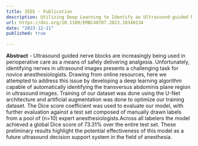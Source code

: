 ```yaml
---
title: IEEE - Publication
description: Utilizing Deep Learning to Identify an Ultrasound-guided Nerve Block Target Zone
url: https://doi.org/10.1109/EMBC40787.2023.10340134
date: "2023-12-11"
published: true
  
---
```


**Abstract** - Ultrasound guided nerve blocks are increasingly being used in perioperative care as a means of safely 
delivering analgesia. Unfortunately, identifying nerves in ultrasound images presents a challenging task for novice 
anesthesiologists. Drawing from online resources, here we attempted to address this issue by developing a deep learning 
algorithm capable of automatically identifying the transversus abdominis plane region in ultrasound images. Training of our 
dataset was done using the U-Net architecture and artificial augmentation was done to optimize our training dataset. The 
Dice score coefficient was used to evaluate our model, with further evaluation against a test set composed of manually drawn 
labels from a pool of (n=10) expert anesthesiologists.Across all labelers the model achieved a global Dice score of 73.31% 
over the entire test set. These preliminary results highlight the potential effectiveness of this model as a future 
ultrasound decision support system in the field of anesthesia.